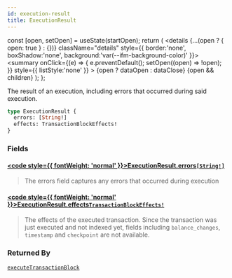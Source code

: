 ```yaml
---
id: execution-result
title: ExecutionResult
---
```









  const [open, setOpen] = useState(startOpen);
  return (
    <details {...(open ? { open: true } : {})} className="details" style={{ border:'none', boxShadow:'none', background:'var(--ifm-background-color)' }}>
      <summary
        onClick={(e) => {
          e.preventDefault();
          setOpen((open) => !open);
        }}
        style={{ listStyle:'none' }}
      >
      {open ? dataOpen : dataClose}
      </summary>
      {open && children}
    </details>
  );
};








The result of an execution, including errors that occurred during said execution.


```graphql
type ExecutionResult {
  errors: [String!]
  effects: TransactionBlockEffects!
}
```




### Fields

#### [<code style={{ fontWeight: 'normal' }}>ExecutionResult.<b>errors</b></code>](#)<Bullet />[`[String!]`](/references/iota-api/iota-graphql/reference/types/scalars/string) <Badge class="badge badge--secondary" text="list"/> <Badge class="badge badge--secondary" text="scalar"/> 
> 
> 
> The errors field captures any errors that occurred during execution
> 

#### [<code style={{ fontWeight: 'normal' }}>ExecutionResult.<b>effects</b></code>](#)<Bullet />[`TransactionBlockEffects!`](/references/iota-api/iota-graphql/reference/types/objects/transaction-block-effects) <Badge class="badge badge--secondary" text="non-null"/> <Badge class="badge badge--secondary" text="object"/> 
> 
> 
> The effects of the executed transaction. Since the transaction was just executed
> and not indexed yet, fields including `balance_changes`, `timestamp` and `checkpoint`
> are not available.
> 





### Returned By

[`executeTransactionBlock`](/references/iota-api/iota-graphql/reference/api/mutations/execute-transaction-block)  <Badge class="badge badge--secondary" text="mutation"/>

